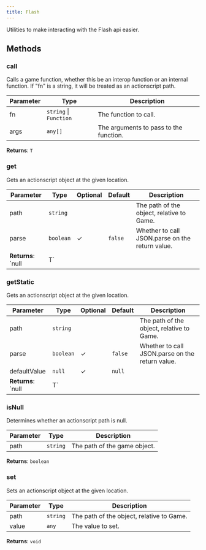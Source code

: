 ```yaml
---
title: Flash
---
```



Utilities to make interacting with the Flash api easier.


## Methods

### call

Calls a game function, whether this be an interop function or an internal function. If "fn" is a string, it will be treated as an actionscript path.

| Parameter | Type | Description |
|-----------|------|-------------|
| fn | `string` \| `Function` | The function to call. |
| args | `any[]` | The arguments to pass to the function. |
**Returns**: `T`

### get

Gets an actionscript object at the given location.

| Parameter | Type | Optional | Default | Description |
|-----------|------|----------|---------|-------------|
| path | `string` |  |  | The path of the object, relative to Game. |
| parse | `boolean` | ✓ | `false` | Whether to call JSON.parse on the return value. |
**Returns**: `null | T`

### getStatic

Gets an actionscript object at the given location.

| Parameter | Type | Optional | Default | Description |
|-----------|------|----------|---------|-------------|
| path | `string` |  |  | The path of the object, relative to Game. |
| parse | `boolean` | ✓ | `false` | Whether to call JSON.parse on the return value. |
| defaultValue | `null` | ✓ | `null` |  |
**Returns**: `null | T`

### isNull

Determines whether an actionscript path is null.

| Parameter | Type | Description |
|-----------|------|-------------|
| path | `string` | The path of the game object. |
**Returns**: `boolean`

### set

Sets an actionscript object at the given location.

| Parameter | Type | Description |
|-----------|------|-------------|
| path | `string` | The path of the object, relative to Game. |
| value | `any` | The value to set. |
**Returns**: `void`
